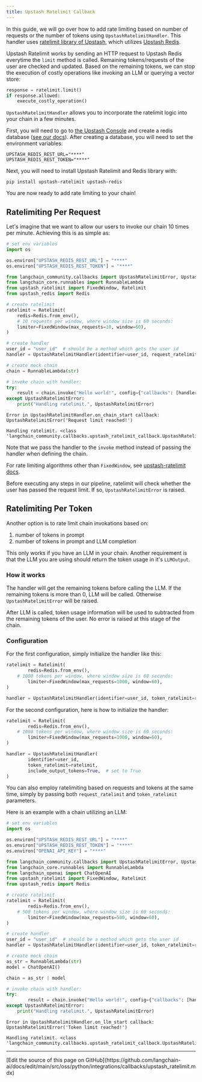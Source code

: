 ```yaml
---
title: Upstash Ratelimit Callback
---
```


In this guide, we will go over how to add rate limiting based on number of requests or the number of tokens using `UpstashRatelimitHandler`. This handler uses [ratelimit library of Upstash](https://github.com/upstash/ratelimit-py/), which utilizes [Upstash Redis](https://upstash.com/docs/redis/overall/getstarted).

Upstash Ratelimit works by sending an HTTP request to Upstash Redis everytime the `limit` method is called. Remaining tokens/requests of the user are checked and updated. Based on the remaining tokens, we can stop the execution of costly operations like invoking an LLM or querying a vector store:

```py
response = ratelimit.limit()
if response.allowed:
    execute_costly_operation()
```

`UpstashRatelimitHandler` allows you to incorporate the ratelimit logic into your chain in a few minutes.

First, you will need to go to [the Upstash Console](https://console.upstash.com/login) and create a redis database ([see our docs](https://upstash.com/docs/redis/overall/getstarted)). After creating a database, you will need to set the environment variables:

```
UPSTASH_REDIS_REST_URL="****"
UPSTASH_REDIS_REST_TOKEN="****"
```

Next, you will need to install Upstash Ratelimit and Redis library with:

```
pip install upstash-ratelimit upstash-redis
```

You are now ready to add rate limiting to your chain!

## Ratelimiting Per Request

Let's imagine that we want to allow our users to invoke our chain 10 times per minute. Achieving this is as simple as:

```python
# set env variables
import os

os.environ["UPSTASH_REDIS_REST_URL"] = "****"
os.environ["UPSTASH_REDIS_REST_TOKEN"] = "****"

from langchain_community.callbacks import UpstashRatelimitError, UpstashRatelimitHandler
from langchain_core.runnables import RunnableLambda
from upstash_ratelimit import FixedWindow, Ratelimit
from upstash_redis import Redis

# create ratelimit
ratelimit = Ratelimit(
    redis=Redis.from_env(),
    # 10 requests per window, where window size is 60 seconds:
    limiter=FixedWindow(max_requests=10, window=60),
)

# create handler
user_id = "user_id"  # should be a method which gets the user id
handler = UpstashRatelimitHandler(identifier=user_id, request_ratelimit=ratelimit)

# create mock chain
chain = RunnableLambda(str)

# invoke chain with handler:
try:
    result = chain.invoke("Hello world!", config={"callbacks": [handler]})
except UpstashRatelimitError:
    print("Handling ratelimit.", UpstashRatelimitError)
```

```output
Error in UpstashRatelimitHandler.on_chain_start callback: UpstashRatelimitError('Request limit reached!')
```
```output
Handling ratelimit. <class 'langchain_community.callbacks.upstash_ratelimit_callback.UpstashRatelimitError'>
```

Note that we pass the handler to the `invoke` method instead of passing the handler when defining the chain.

For rate limiting algorithms other than `FixedWindow`, see [upstash-ratelimit docs](https://github.com/upstash/ratelimit-py?tab=readme-ov-file#ratelimiting-algorithms).

Before executing any steps in our pipeline, ratelimit will check whether the user has passed the request limit. If so, `UpstashRatelimitError` is raised.

## Ratelimiting Per Token

Another option is to rate limit chain invokations based on:

1. number of tokens in prompt
2. number of tokens in prompt and LLM completion

This only works if you have an LLM in your chain. Another requirement is that the LLM you are using should return the token usage in it's `LLMOutput`.

### How it works

The handler will get the remaining tokens before calling the LLM. If the remaining tokens is more than 0, LLM will be called. Otherwise `UpstashRatelimitError` will be raised.

After LLM is called, token usage information will be used to subtracted from the remaining tokens of the user. No error is raised at this stage of the chain.

### Configuration

For the first configuration, simply initialize the handler like this:

```python
ratelimit = Ratelimit(
        redis=Redis.from_env(),
    # 1000 tokens per window, where window size is 60 seconds:
        limiter=FixedWindow(max_requests=1000, window=60),
)

handler = UpstashRatelimitHandler(identifier=user_id, token_ratelimit=ratelimit)
```

For the second configuration, here is how to initialize the handler:

```python
ratelimit = Ratelimit(
        redis=Redis.from_env(),
    # 1000 tokens per window, where window size is 60 seconds:
        limiter=FixedWindow(max_requests=1000, window=60),
)

handler = UpstashRatelimitHandler(
        identifier=user_id,
        token_ratelimit=ratelimit,
        include_output_tokens=True,  # set to True
)
```

You can also employ ratelimiting based on requests and tokens at the same time, simply by passing both `request_ratelimit` and `token_ratelimit` parameters.

Here is an example with a chain utilizing an LLM:

```python
# set env variables
import os

os.environ["UPSTASH_REDIS_REST_URL"] = "****"
os.environ["UPSTASH_REDIS_REST_TOKEN"] = "****"
os.environ["OPENAI_API_KEY"] = "****"

from langchain_community.callbacks import UpstashRatelimitError, UpstashRatelimitHandler
from langchain_core.runnables import RunnableLambda
from langchain_openai import ChatOpenAI
from upstash_ratelimit import FixedWindow, Ratelimit
from upstash_redis import Redis

# create ratelimit
ratelimit = Ratelimit(
        redis=Redis.from_env(),
    # 500 tokens per window, where window size is 60 seconds:
        limiter=FixedWindow(max_requests=500, window=60),
)

# create handler
user_id = "user_id"  # should be a method which gets the user id
handler = UpstashRatelimitHandler(identifier=user_id, token_ratelimit=ratelimit)

# create mock chain
as_str = RunnableLambda(str)
model = ChatOpenAI()

chain = as_str | model

# invoke chain with handler:
try:
        result = chain.invoke("Hello world!", config={"callbacks": [handler]})
except UpstashRatelimitError:
    print("Handling ratelimit.", UpstashRatelimitError)
```

```output
Error in UpstashRatelimitHandler.on_llm_start callback: UpstashRatelimitError('Token limit reached!')
```
```output
Handling ratelimit. <class 'langchain_community.callbacks.upstash_ratelimit_callback.UpstashRatelimitError'>
```

---

<Callout icon="pen-to-square" iconType="regular">
  [Edit the source of this page on GitHub](https://github.com/langchain-ai/docs/edit/main/src/oss/python/integrations/callbacks/upstash_ratelimit.mdx)
</Callout>
